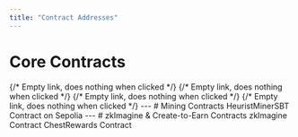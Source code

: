 ```yaml
---
title: "Contract Addresses"
---
```


# Core Contracts

<CardGroup cols={2}>
  <Card
    title="HEU - ETH Mainnet"
    icon="link"
    href=""
  >
    {/* Empty link, does nothing when clicked */}
  </Card>
  <Card
    title="StHEU - ETH Mainnet"
    icon="link"
    href=""
  >
    {/* Empty link, does nothing when clicked */}
  </Card>
  <Card
    title="HEU - ZKsync Era"
    icon="link"
    href=""
  >
    {/* Empty link, does nothing when clicked */}
  </Card>
  <Card
    title="StHEU - ZKsync Era"
    icon="link"
    href=""
  >
    {/* Empty link, does nothing when clicked */}
  </Card>
</CardGroup>
---
# Mining Contracts

<CardGroup cols={1}>
  <Card
    title="HeuristMinerSBT"
    icon="link"
    href="https://sepolia.explorer.zksync.io/address/0x7798de1aE119b76037299F9B063e39760D530C10#contract"
  >
    HeuristMinerSBT Contract on Sepolia
  </Card>
</CardGroup>
---
# zkImagine & Create-to-Earn Contracts
<CardGroup cols={2}>
  <Card
    title="zkImagine"
    icon="link"
    href="https://explorer.zksync.io/address/0x5c63369e3f04018a0c32559661e025f051fb071e"
  >
    zkImagine Contract
  </Card>
  <Card
    title="ChestRewards"
    icon="link"
    href="https://explorer.zksync.io/address/0x1379E87b0fFdD43839C298E5Af047D2ccbbFea6F"
  >
    ChestRewards Contract
  </Card>
</CardGroup>
